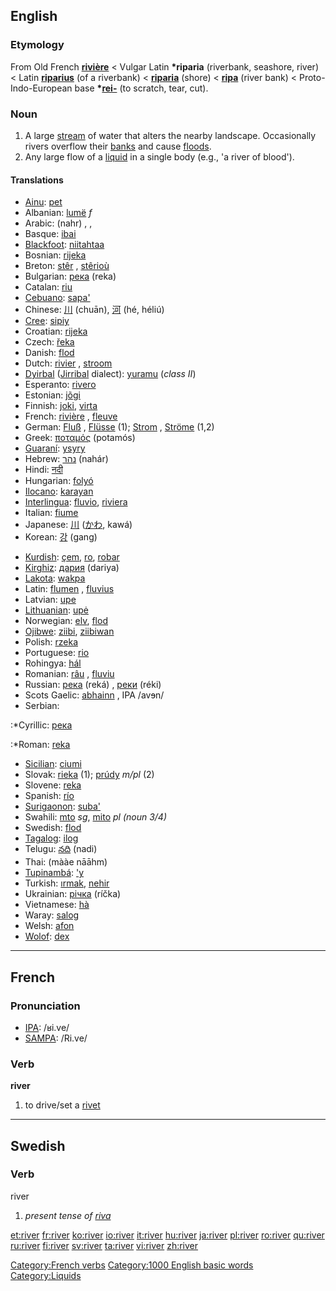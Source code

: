 ==English==

{{rank|else|entered|none|506|river|change|happy|hours}}

===Etymology===
From Old French '''[[rivière]]''' < Vulgar Latin '''*riparia''' (riverbank, seashore, river) < Latin '''[[riparius]]''' (of a riverbank) < '''[[riparia]]''' (shore) < '''[[ripa]]''' (river bank) < Proto-Indo-European base '''*[[rei-]]''' (to scratch, tear, cut).

===Noun===
{{en-noun-reg}}

#A large [[stream]] of water that alters the nearby landscape. Occasionally rivers overflow their [[bank]]s and cause [[flood]]s.
#Any large flow of a [[liquid]] in a single body (e.g., 'a river of blood').

====Translations====
{{top}}
*[[Ainu]]: [[pet#Ainu|pet]]
*Albanian: [[lumë]] ''f''
*Arabic: {{ARchar|[[نهر|نَهْر]]}} (nahr) {{m}}, {{ARchar|[[انهار|أنْهَار]]}} {{IPAchar|(’anháːr)}} {{p}}, {{ARchar|[[انهر|أنْهُر]]}} {{IPAchar|(’ánhur)}} {{p}}
*Basque: [[ibai]]
*[[Blackfoot]]: [[niitahtaa]]
*Bosnian: [[rijeka]] {{f}}
*Breton: [[stêr]] {{f}}, [[stêrioù]] {{p}}
*Bulgarian: [[река]] (reka) {{f}}
*Catalan: [[riu]] {{m}}
*[[Cebuano]]: [[sapa']]
*Chinese: [[川]] (chuān), [[河]] (hé, héliú)
*[[Cree]]: [[sipiy]]
*Croatian: [[rijeka]] {{f}}
*Czech: [[řeka]] {{f}}
*Danish: [[flod]] {{c}}
*Dutch: [[rivier]] {{m}}, [[stroom]] {{m}}
*[[Dyirbal]] ([[Jirribal]] dialect): [[yuramu]] (''class II'')
*Esperanto: [[rivero]]
*Estonian: [[jõgi#Estonian|jõgi]]
*Finnish: [[joki]], [[virta]]
*French: [[rivière]] {{f}}, [[fleuve]] {{m}}
*German: [[Fluß]] {{m}}, [[Flüsse]] {{p}} (1); [[Strom]] {{m}}, [[Ströme]] {{p}} (1,2)
*Greek: [[ποταμός]] (potamós) {{m}}
*[[Guaraní]]: [[ysyry]]
*Hebrew: [[נהר]] (nahár) {{m}}
*Hindi: [[नदी]]
*Hungarian: [[folyó]]
*[[Ilocano]]: [[karayan]]
*[[Interlingua]]: [[fluvio]], [[riviera]]
*Italian: [[fiume]] {{m}}
*Japanese: [[川]] ([[かわ]], kawá)
*Korean: [[강]] (gang)
{{mid}}
*[[Kurdish]]: [[çem]], [[ro]], [[robar]]
*[[Kirghiz]]: [[дария]] (dariya)
*[[Lakota]]: [[wakpa]]
*Latin: [[flumen]] {{n}}, [[fluvius]] {{m}}
*Latvian: [[upe]] {{f}}
*[[Lithuanian]]: [[upė]] {{f}}
*Norwegian: [[elv]], [[flod]]
*[[Ojibwe]]: [[ziibi]], [[ziibiwan]] {{p}}
*Polish: [[rzeka]] {{f}}
*Portuguese: [[rio]] {{m}}
*Rohingya: [[hál]]
*Romanian: [[râu]] {{n}}, [[fluviu]] {{n}}
*Russian: [[река]] (reká) {{f}}, [[реки]] (réki) {{p}}
*Scots Gaelic: [[abhainn]] {{f}}, IPA /avɘn/
*Serbian: 
:*Cyrillic: [[река]] {{f}}
:*Roman: [[reka]] {{f}}
*[[Sicilian]]: [[ciumi]] {{m}}
*Slovak: [[rieka#Slovak|rieka]] {{f}} (1); [[prúd#Slovak|prúdy]] ''m/pl'' (2)
*Slovene: [[reka]] {{f}}
*Spanish: [[río]] {{m}}
*[[Surigaonon]]: [[suba']]
*Swahili: [[mto]] ''sg'', [[mito]] ''pl (noun 3/4)''
*Swedish: [[flod]] {{c}}
*[[Tagalog]]: [[ilog]]
*Telugu: [[నది]] (nadi)
*Thai: {{THchar|[[แม่น้ำ]]}} (mààe nāāhm)
*[[w:Tupinambá|Tupinambá]]: [['y]]
*Turkish: [[ırmak]], [[nehir]]
*Ukrainian: [[річка]] (ríčka) {{f}}
*Vietnamese: [[hà]]
*Waray: [[salog]]
*Welsh: [[afon]]
*[[Wolof]]: [[dex#Wolof|dex]]
{{bottom}}

----

==French==

===Pronunciation===
*[[w:IPA|IPA]]: /ʁi.ve/
*[[w:SAMPA|SAMPA]]: /Ri.ve/

===Verb===
'''river'''

#to drive/set a [[rivet]]

[[Category:French verbs]]

----

==Swedish==
===Verb===
;river
#''present tense of [[riva]]''

[[Category:1000 English basic words]]
[[Category:Liquids]]

[[et:river]]
[[fr:river]]
[[ko:river]]
[[io:river]]
[[it:river]]
[[hu:river]]
[[ja:river]]
[[pl:river]]
[[ro:river]]
[[qu:river]]
[[ru:river]]
[[fi:river]]
[[sv:river]]
[[ta:river]]
[[vi:river]]
[[zh:river]]